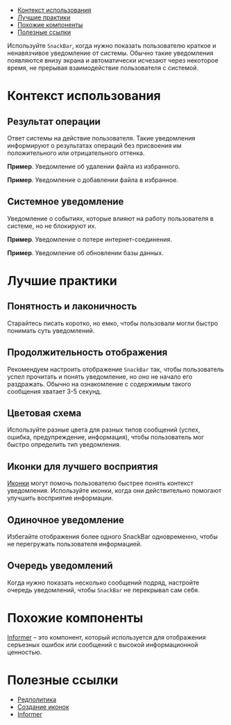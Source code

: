 
<MdxMenu>

- [Контекст использования](#контекст-использования)
- [Лучшие практики](#лучшие-практики)
- [Похожие компоненты](#похожие-компоненты)
- [Полезные ссылки](#полезные-ссылки)

</MdxMenu>

Используйте `SnackBar`, когда нужно показать пользователю краткое и ненавязчивое уведомление от системы. Обычно такие уведомления появляются внизу экрана и автоматически исчезают через некоторое время, не прерывая взаимодействие пользователя с системой.

<MdxImage src={start_example} />

# Контекст использования

## Результат операции

Ответ системы на действие пользователя. Такие уведомления информируют о результатах операций без присвоения им положительного или отрицательного оттенка.

**Пример**. Уведомление об удалении файла из избранного.

<MdxImage src={system_response1} />

**Пример**. Уведомление о добавлении файла в избранное.

<MdxImage src={system_response2} />

## Системное уведомление

Уведомление о событиях, которые влияют на работу пользователя в системе, но не блокируют их.

**Пример**. Уведомление о потере интернет-соединения.

<MdxImage src={system_message1} />

**Пример**. Уведомление об обновлении базы данных.

<MdxImage src={system_message2} />

# Лучшие практики

## Понятность и лаконичность

Старайтесь писать коротко, но емко, чтобы пользовали могли быстро понимать суть уведомлений.

## Продолжительность отображения

Рекомендуем настроить отображение `SnackBar` так, чтобы пользователь успел прочитать и понять уведомление, но оно не начало его раздражать. Обычно на ознакомление с содержимым такого сообщения хватает 3-5 секунд.

## Цветовая схема

Используйте разные цвета для разных типов сообщений (успех, ошибка, предупреждение, информация), чтобы пользователь мог быстро определить тип уведомления.

## Иконки для лучшего восприятия

[Иконки](##LIBS.LIB.STAND/lib:icons/stand:icons-icon-stable) могут помочь пользователю быстрее понять контекст уведомления. Используйте иконки, когда они действительно помогают улучшить восприятие информации.

## Одиночное уведомление

Избегайте отображения более одного SnackBar одновременно, чтобы не перегружать пользователя информацией.

## Очередь уведомлений

Когда нужно показать несколько сообщений подряд, настройте очередь уведомлений, чтобы `SnackBar` не перекрывал сам себя.

# Похожие компоненты

[Informer](##LIBS.LIB.STAND/lib:uikit/stand:components-informerstable) – это компонент, который используется для отображения серъезных ошибок или сообщений с высокой информационной ценностью.

# Полезные ссылки

- [Редполитика](##LIBS.LIB.STAND/lib:portal/stand:guidelines-editorialpolicy)
- [Создание иконок](##LIBS.LIB.STAND/lib:portal/stand:contributers-addicons)
- [Informer](##LIBS.LIB.STAND/lib:uikit/stand:components-informerstable)
